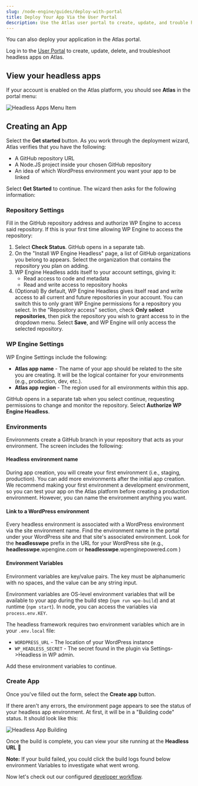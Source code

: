 ```yaml
---
slug: /node-engine/guides/deploy-with-portal
title: Deploy Your App Via the User Portal
description: Use the Atlas user portal to create, update, and trouble headless applications.
---
```


You can also deploy your application in the Atlas portal.

Log in to the [User Portal](https://my.wpengine.com) to create, update, delete, and troubleshoot headless apps on Atlas.

## View your headless apps

If your account is enabled on the Atlas platform, you should see **Atlas** in the portal menu:

![Headless Apps Menu Item](../assets/img/portal-menu.jpg)

## Creating an App

Select the **Get started** button. As you work through the deployment wizard, Atlas verifies that you have the following:

- A GitHub repository URL
- A Node.JS project inside your chosen GitHub repository
- An idea of which WordPress environment you want your app to be linked

Select **Get Started** to continue. The wizard then asks for the following information:

### Repository Settings

Fill in the GitHub repository address and authorize WP Engine to access said repository. If this is your first time allowing WP Engine to access the repository:

1. Select **Check Status**. GitHub opens in a separate tab.
2. On the "Install WP Engine Headless" page, a list of GitHub organizations you belong to appears. Select the organization that contains the repository you plan on adding.
3. WP Engine Headless adds itself to your account settings, giving it:
   - Read access to code and metadata
   - Read and write access to repository hooks
4. (Optional) By default, WP Engine Headless gives itself read and write access to all current and future repositories in your account. You can switch this to only grant WP Engine permissions for a repository you select. In the "Repository access" section, check **Only select repositories**, then pick the repository you wish to grant access to in the dropdown menu. Select **Save**, and WP Engine will only access the selected repository.

### WP Engine Settings

WP Engine Settings include the following:

- **Atlas app name** - The name of your app should be related to the site you are creating. It will be the logical container for your environments (e.g., production, dev, etc.).
- **Atlas app region** - The region used for all environments within this app.

GitHub opens in a separate tab when you select continue, requesting permissions to change and monitor the repository. Select **Authorize WP Engine Headless**.

### Environments

Environments create a GitHub branch in your repository that acts as your environment. The screen includes the following:

#### Headless environment name

During app creation, you will create your first environment (i.e., staging, production). You can add more environments after the initial app creation. We recommend making your first environment a development environment, so you can test your app on the Atlas platform before creating a production environment. However, you can name the environment anything you want.

#### Link to a WordPress environment

Every headless environment is associated with a WordPress environment via the site environment name. Find the environment name in the portal under your WordPress site and that site's associated environment. Look for the **headlesswpe** prefix in the URL for your WordPress site (e.g., **headlesswpe**.wpengine.com or **headlesswpe**.wpenginepowered.com )

#### Environment Variables

Environment variables are key/value pairs. The key must be alphanumeric with no spaces, and the value can be any string input.

Environment variables are OS-level environment variables that will be available to your app during the build step (`npm run wpe-build`) and at runtime (`npm start`). In node, you can access the variables via `process.env.KEY`.

The headless framework requires two environment variables which are in your `.env.local` file:

- `WORDPRESS_URL` - The location of your WordPress instance
- `WP_HEADLESS_SECRET` - The secret found in the plugin via Settings->Headless in WP admin.

Add these environment variables to continue.

### Create App

Once you've filled out the form, select the **Create app** button.

If there aren't any errors, the environment page appears to see the status of your headless app environment. At first, it will be in a "Building code" status. It should look like this:

![Headless App Building](../assets/img/portal-app-building.jpg)

Once the build is complete, you can view your site running at the **Headless URL** :tada:

**Note:** If your build failed, you could click the build logs found below environment Variables to investigate what went wrong.

Now let's check out our configured [developer workflow](./developer-workflow).

